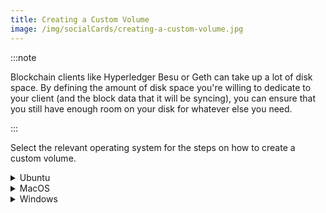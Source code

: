 ```yaml
---
title: Creating a Custom Volume
image: /img/socialCards/creating-a-custom-volume.jpg
---
```


:::note

Blockchain clients like Hyperledger Besu or Geth can take up a lot of disk space. By defining the amount of disk space you're willing to
dedicate to your client (and the block data that it will be syncing), you can ensure that you still have enough room on
your disk for whatever else you need.

:::

Select the relevant operating system for the steps on how to create a custom volume.

<details>

<summary>Ubuntu</summary>

- Open Terminal
- Use the `df -h` command to check the available disk space
- Choose a maximum size for the volume. We'll use 100GB for this example, but refer to the 
[Geth](./follower/use-binary.mdx#disk-space-geth) or [Besu](./follower/use-binary.mdx#disk-space-besu) explanation 
to help determine the value.
- Use `fallocate` to create a file of the desired size, e.g. `fallocate -l 100G myfile.img`
- Use `mkfs.ext4` to format the file as an ext4 filesystem. e.g. `mkfs.ext4 myfile.img`
- Mount the file using `mount`, e.g. `mount -o loop myfile.img /mnt/myvolume`
- The contents will now be available in `/mnt/myvolume`, up to a maximum of 100GB

</details>

<details>
  
<summary>MacOS</summary>

- Open Terminal
- Use the `df -h` command to check the available disk space
- Choose a maximum size for the volume. We'll use 100GB for this example, but refer to the 
[Geth](./follower/use-binary.mdx#disk-space-geth) or [Besu](./follower/use-binary.mdx#disk-space-besu) explanation 
to help determine the value.
- Use `hdiutil` to create a sparse image of the desired size, e.g. `hdiutil create -size 100g -type SPARSE -fs HFS+X myfile.dmg`
- Mount the image using `hdiutil`, e.g. `hdiutil attach myfile.dmg`
- The contents will now be available mounted under `/Volumes`, up to a maximum of 100GB

</details>

<details>

<summary>Windows</summary>

<details>

<summary>Without Windows Subsystem Linux</summary>

- Open Command Prompt as Administrator
- Use the `dir` command to check available disk space on the volume you want to create the disk image
- Choose a maximum size for the volume. We'll use 100GB for this example, but refer to the 
[Geth](./follower/use-binary.mdx#disk-space-geth) or [Besu](./follower/use-binary.mdx#disk-space-besu) explanation 
to help determine the value.
- Use the `fsutil` command to create a sparse file of the desired size, e.g. `fsutil file createnew myfile.img 107374182400` (for a 100GB file)
- Initialize the disk image using `diskpart`:
  - `diskpart`
  - `select vdisk file="myfile.img"`
  - `create vdisk maximum=100000`
  - `attach vdisk`
  - `exit`
- Format the volume using `format`, e.g. `format F: /FS:NTFS /A:64K /Q`
- The new volume will now be available as drive letter F:, up to the maximum 100GB size

To mount an existing disk image:

- Open Command Prompt as Administrator
- Use `diskpart`
  - `select vdisk file="myfile.img"`
  - `attach vdisk`
- The disk image will be mounted and accessible under the assigned drive letter

</details>

<details>

<summary>With Windows Subsystem Linux</summary>

- Open WSL
- Use the `df -h` command to check the available disk space
- Choose a maximum size for the volume. We'll use 100GB for this example, but refer to the 
[Geth](./follower/use-binary.mdx#disk-space-geth) or [Besu](./follower/use-binary.mdx#disk-space-besu) explanation
to help determine the value.
- Use `fallocate` to create a file of the desired size, e.g. `fallocate -l 100G myfile.img`
- Use `mkfs.ext4` to format the file as an ext4 filesystem. e.g. `mkfs.ext4 myfile.img`
- Mount the file using `mount`, e.g. `mount -o loop myfile.img /mnt/myvolume`
- The contents will now be available in `/mnt/myvolume`, up to a maximum of 100GB

</details>

</details>

